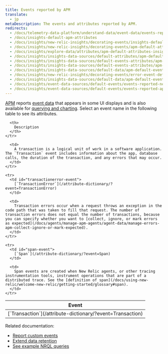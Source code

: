 ```yaml
---
title: Events reported by APM
translate:
  - jp
metaDescription: The events and attributes reported by APM.
redirects:
  - /docs/telemetry-data-platform/understand-data/event-data/events-reported-apm
  - /docs/insights-default-apm-attributes
  - /docs/insights/new-relic-insights/decorating-events/insights-default-apm-attributes
  - /docs/insights/new-relic-insights/decorating-events/apm-default-attributes-insights
  - /docs/insights/explore-data/attributes/apm-default-attributes-insights
  - /docs/insights/insights-data-sources/default-attributes/apm-default-attributes-insights
  - /docs/insights/insights-data-sources/default-events-attributes/apm-default-event-attributes-insights
  - /docs/insights/insights-data-sources/default-events-attributes/apm-default-event-attributes
  - /docs/insights/insights-data-sources/default-data/apm-default-event-attributes-insights
  - /docs/insights/new-relic-insights/decorating-events/error-event-default-attributes-insights
  - /docs/insights/insights-data-sources/default-data/apm-default-events-insights
  - /docs/insights/event-data-sources/default-events/events-reported-new-relic-apm
  - /docs/insights/event-data-sources/default-events/events-reported-apm
---
```


[APM](/docs/apm/new-relic-apm/getting-started) reports [event data](/docs/using-new-relic/data/understand-data/new-relic-data-types#event-data) that appears in some UI displays and is also available for [querying and charting](/docs/using-new-relic/data/understand-data/query-new-relic-data). Select an event name in the following table to see its attributes.

<table>
  <thead>
    <tr>
      <th style={{ width: "250px" }}>
        Event
      </th>

      <th>
        Description
      </th>
    </tr>
  </thead>

  <tbody>
    <tr>
      <td id="transaction-event">
        [`Transaction`](/attribute-dictionary/?event=Transaction)
      </td>

      <td>
        A transaction is a logical unit of work in a software application. The `Transaction` event includes information about the app, database calls, the duration of the transaction, and any errors that may occur.
      </td>
    </tr>

    <tr>
      <td id="transactionerror-event">
        [`TransactionError`](/attribute-dictionary/?event=TransactionError)
      </td>

      <td>
        Transaction errors occur when a request throws an exception in the code path that was taken to fill that request. The number of transaction errors does not equal the number of transactions, because you can specify whether you want to [collect, ignore, or mark errors as expected](/docs/agents/manage-apm-agents/agent-data/manage-errors-apm-collect-ignore-or-mark-expected).
      </td>
    </tr>

    <tr>
      <td id="span-event">
        [`Span`](/attribute-dictionary/?event=Span)
      </td>

      <td>
        Span events are created when New Relic agents, or other tracing instrumentation tools, instrument operations that are part of a distributed trace. See the [definition of span](/docs/using-new-relic/welcome-new-relic/getting-started/glossary#span).
      </td>
    </tr>
  </tbody>
</table>

Related documentation:

* [Report custom events](/docs/insights/insights-data-sources/custom-data/report-custom-event-data)
* [Extend data retention](/docs/insights/use-insights-ui/manage-account-data/extend-event-data-retention)
* [See example NRQL queries](/docs/query-your-data/nrql-new-relic-query-language/nrql-query-tutorials/app-data-nrql-query-examples)
